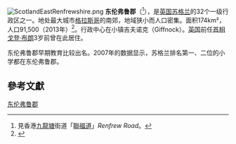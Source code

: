 {{noteTA
|T=zh-cn:东伦弗鲁郡; zh-tw:東倫弗魯郡; zh-hk:東聯福郡
|1=zh-cn:东伦弗鲁; zh-tw:東倫弗魯; zh-hk:東聯福
}}
[[File:ScotlandEastRenfrewshire.png|right]]
'''东伦弗鲁郡'''（{{lang-en|East Renfrewshire}}<ref>見香港[[九龍塘|九龍塘]]街道「[[聯福道|聯福道]]」''Renfrew Road''。</ref>），是[[英国|英国]][[苏格兰|苏格兰]]的32个一级行政区之一。地处最大城市[[格拉斯哥|格拉斯哥]]的南郊，地域狭小而人口密集。面积174km²，人口91,500（2013年）<ref>{{cite web|url=http://www.gro-scotland.gov.uk/files2/stats/population-estimates/mid-2013/mid-2013-pop-est.pdf|title=Table 2: Estimated population by sex, single year of age and administrative area, mid-2013|publisher=www.gro-scotland.gov.uk/statistics/theme/population/estimates/mid-year/mid-2013/index.html|accessdate=26 June 2014|deadurl=yes|archiveurl=https://web.archive.org/web/20140717111547/http://www.gro-scotland.gov.uk/files2/stats/population-estimates/mid-2013/mid-2013-pop-est.pdf|archivedate=2014年7月17日}}</ref>。行政中心在小镇吉夫诺克（Giffnock）。[[英国|英国]]前任[[首相|首相]][[戈登·布朗|戈登·布朗]]3岁前曾在此居住。

东伦弗鲁郡早期教育比较出名。2007年的数据显示，苏格兰排名第一、二位的小学都在东伦弗鲁郡。

== 參考文獻 ==
{{reflist}}

{{UK-geo-stub}}
{{英国行政区划}}
{{ScottishCouncilAreas}}

[[Category:东伦弗鲁郡|]]